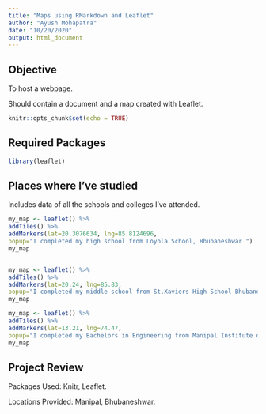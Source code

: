 ```yaml
---
title: "Maps using RMarkdown and Leaflet"
author: "Ayush Mohapatra"
date: "10/20/2020"
output: html_document
---
```


##  Objective


To host a webpage.

Should contain a document and a map created with Leaflet.

```r
knitr::opts_chunk$set(echo = TRUE)
```

## Required Packages

```r
library(leaflet)
```

## Places where I've studied 

Includes data of all the schools and colleges I've attended.

```r
my_map <- leaflet() %>%
addTiles() %>%
addMarkers(lat=20.3076634, lng=85.8124696,
popup="I completed my high school from Loyola School, Bhubaneshwar ")
my_map


my_map <- leaflet() %>%
addTiles() %>%
addMarkers(lat=20.24, lng=85.83,
popup="I completed my middle school from St.Xaviers High School Bhubaneshwar")
my_map

my_map <- leaflet() %>%
addTiles() %>%
addMarkers(lat=13.21, lng=74.47,
popup="I completed my Bachelors in Engineering from Manipal Institute of Technology")
my_map


```

## Project Review

Packages Used: Knitr, Leaflet.


Locations Provided: Manipal, Bhubaneshwar.




